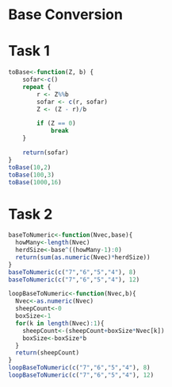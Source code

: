 Base Conversion
========================================================

# Task 1


```r
toBase<-function(Z, b) {
    sofar<-c()
    repeat {
        r <- Z%%b
        sofar <- c(r, sofar)
        Z <- (Z - r)/b

        if (Z == 0) 
            break
    }

    return(sofar)
}
toBase(10,2)
toBase(100,3)
toBase(1000,16)
```

# Task 2

```r
baseToNumeric<-function(Nvec,base){
  howMany<-length(Nvec)
  herdSize<-base^((howMany-1):0)
  return(sum(as.numeric(Nvec)*herdSize))
}
baseToNumeric(c("7","6","5","4"), 8)
baseToNumeric(c("7","6","5","4"), 12)
```

```r
loopBaseToNumeric<-function(Nvec,b){
  Nvec<-as.numeric(Nvec)
  sheepCount<-0
  boxSize<-1
  for(k in length(Nvec):1){
    sheepCount<-(sheepCount+boxSize*Nvec[k])
    boxSize<-boxSize*b
  }
  return(sheepCount)
}
loopBaseToNumeric(c("7","6","5","4"), 8)
loopBaseToNumeric(c("7","6","5","4"), 12)
```

